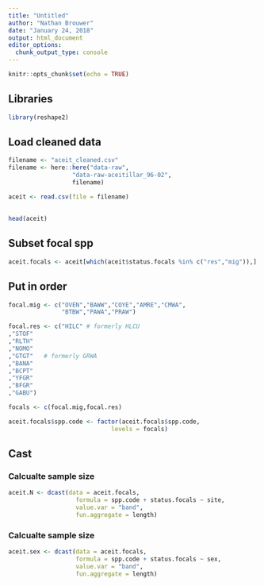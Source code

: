 ```yaml
---
title: "Untitled"
author: "Nathan Brouwer"
date: "January 24, 2018"
output: html_document
editor_options: 
  chunk_output_type: console
---
```


```r
knitr::opts_chunk$set(echo = TRUE)
```


## Libraries

```r
library(reshape2)
```



## Load cleaned data


```r
filename <- "aceit_cleaned.csv"
filename <- here::here("data-raw",
                  "data-raw-aceitillar_96-02",
                  filename)

aceit <- read.csv(file = filename)
```


##

```r
head(aceit)
```


## Subset focal spp 

```r
aceit.focals <- aceit[which(aceit$status.focals %in% c("res","mig")),]
```




## Put in order

```r
focal.mig <- c("OVEN","BAWW","COYE","AMRE","CMWA",
               "BTBW","PAWA","PRAW")

focal.res <- c("HILC" # formerly HLCU
,"STOF"
,"RLTH"
,"NOMO"
,"GTGT"   # formerly GRWA
,"BANA"
,"BCPT"
,"YFGR"
,"BFGR"
,"GABU")

focals <- c(focal.mig,focal.res)
```


```r

aceit.focals$spp.code <- factor(aceit.focals$spp.code,
                             levels = focals)

```



## Cast


### Calcualte sample size
```r
aceit.N <- dcast(data = aceit.focals,
                   formula = spp.code + status.focals ~ site,
                   value.var = "band",
                   fun.aggregate = length)

```


### Calcualte sample size
```r
aceit.sex <- dcast(data = aceit.focals,
                   formula = spp.code + status.focals ~ sex,
                   value.var = "band",
                   fun.aggregate = length)

```

